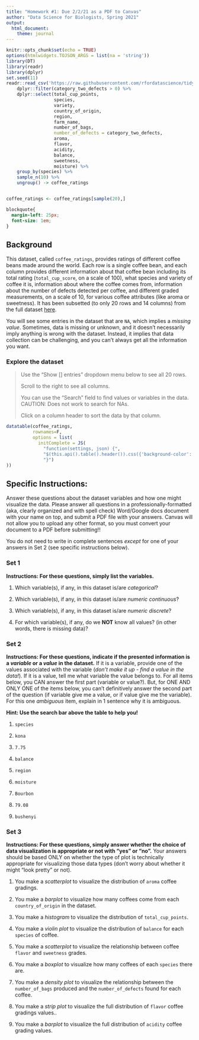 ```yaml
---
title: "Homework #1: Due 2/2/21 as a PDF to Canvas"
author: "Data Science for Biologists, Spring 2021"
output: 
  html_document:
    theme: journal
---
```


```r
knitr::opts_chunk$set(echo = TRUE)
options(htmlwidgets.TOJSON_ARGS = list(na = 'string'))
library(DT)
library(readr)
library(dplyr)
set.seed(11)
readr::read_csv('https://raw.githubusercontent.com/rfordatascience/tidytuesday/master/data/2020/2020-07-07/coffee_ratings.csv') %>%
    dplyr::filter(category_two_defects > 0) %>%
    dplyr::select(total_cup_points,
                  species,
                  variety,
                  country_of_origin,
                  region,
                  farm_name,
                  number_of_bags,
                  number_of_defects = category_two_defects,
                  aroma,
                  flavor,
                  acidity,
                  balance,
                  sweetness,
                  moisture) %>%
    group_by(species) %>%
    sample_n(10) %>% 
    ungroup() -> coffee_ratings 


coffee_ratings <- coffee_ratings[sample(20),]
```

```css
blockquote{
  margin-left: 25px;
  font-size: 1em;
}
```

## Background

This dataset, called `coffee_ratings`, provides ratings of different coffee beans made around the world. Each row is a single coffee bean, and each column provides different information about that coffee bean including its total rating (`total_cup_score`, on a scale of 100), what species and variety of coffee it is, information about where the coffee comes from, information about the number of defects detected per coffee, and different graded measurements, on a scale of 10, for various coffee attributes (like aroma or sweetness). It has been subsetted (to only 20 rows and 14 columns) from the full dataset [here](https://github.com/rfordatascience/tidytuesday/blob/master/data/2020/2020-07-07/readme.md).

You will see some entries in the dataset that are `NA`, which implies a *missing value*. Sometimes, data is missing or unknown, and it doesn't necessarily imply anything is wrong with the dataset. Instead, it implies that data collection can be challenging, and you can't always get all the information you want. 


### Explore the dataset 

> Use the "Show [] entries" dropdown menu below to see all 20 rows.
>
> Scroll to the right to see all columns.
>
> You can use the "Search" field to find values or variables in the data. CAUTION: Does not work to search for NAs.
> 
> Click on a column header to sort the data by that column.

```r
datatable(coffee_ratings, 
          rownames=F, 
          options = list(
            initComplete = JS(
              "function(settings, json) {",
              "$(this.api().table().header()).css({'background-color': '#996633', 'color': '#000'});",
              "}")
))
```


## Specific Instructions:


Answer these questions about the dataset variables and how one might visualize the data. Please answer all questions in a professionally-formatted (aka, clearly organized and with spell check) Word/Google docs document with your name on top, and submit a PDF file with your answers. Canvas will not allow you to upload any other format, so you must convert your document to a PDF before submitting!!

You do not need to write in complete sentences _except_ for one of your answers in Set 2 (see specific instructions below).

### Set 1 

**Instructions: For these questions, simply list the variables.**

1. Which variable(s), if any, in this dataset is/are *categorical*?

2. Which variable(s), if any, in this dataset is/are *numeric continuous*?

3. Which variable(s), if any, in this dataset is/are *numeric discrete*?

4. For which variable(s), if any, do we **NOT** know all values? (in other words, there is missing data)?

### Set 2

**Instructions: For these questions, indicate if the presented information is a _variable_ or a _value_ in the dataset.** If it is a variable, provide one of the values associated with the variable (*don't make it up - find a value in the data!*). If it is a value, tell me what variable the value belongs to. 
For all items below, you CAN answer the first part (variable or value?). But, for ONE AND ONLY ONE of the items below, you can't definitively answer the second part of the question (if variable give me a value, or if value give me the variable). For this one _ambiguous_ item, explain in 1 sentence why it is ambiguous.


**Hint: Use the search bar above the table to help you!**

1. `species`

2. `kona`

3. `7.75`

4. `balance`

5. `region`

6. `moisture`

7. `Bourbon`

8. `79.08`

9. `bushenyi`


### Set 3

**Instructions: For these questions, simply answer whether the choice of data visualization is appropriate or not with "yes" or "no".** Your answers should be based ONLY on whether the type of plot is technically appropriate for visualizing those data types (don't worry about whether it might "look pretty" or not).

1. You make a *scatterplot* to visualize the distribution of `aroma` coffee gradings.

2. You make a *barplot* to visualize how many coffees come from each `country_of_origin` in the dataset.

3. You make a *histogram* to visualize the distribution of `total_cup_points`.

4. You make a *violin plot* to visualize the distribution of `balance` for each `species` of coffee.

5. You make a *scatterplot* to visualize the relationship between coffee `flavor` and `sweetness` grades.

6. You make a *boxplot* to visualize how many coffees of each `species` there are. 

7. You make a *density plot* to visualize the relationship between the `number_of_bags` produced and the `number_of_defects` found for each coffee.

8. You make a *strip plot* to visualize the full distribution of `flavor` coffee gradings values..

9. You make a *barplot* to visualize the full distribution of `acidity` coffee grading values.
